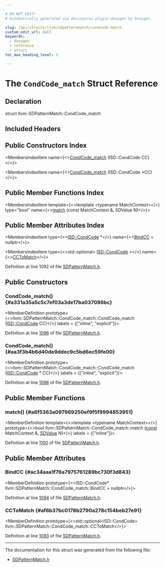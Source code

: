 ```yaml
---

# DO NOT EDIT!
# Automatically generated via docusaurus-plugin-doxygen by Doxygen.

slug: /api/structs/llvm/sdpatternmatch/condcode-match
custom_edit_url: null
keywords:
  - doxygen
  - reference
  - struct
toc_max_heading_level: 3

---
```





# The `CondCode_match` Struct Reference

<DoxygenPage pluginConfig={pluginConfig}>



## Declaration

<CodeBlock>struct llvm::SDPatternMatch::CondCode_match</CodeBlock>

## Included Headers

<IncludesList>
<IncludesListItem
  filePath="llvm/CodeGen/SDPatternMatch.h"
  permalink="/docs/api/files/include/include/llvm/include/llvm/codegen/sdpatternmatch-h"
  isLocal="true" />
</IncludesList>

## Public Constructors Index

<MembersIndex>

<MembersIndexItem
  name={<><a href="#a331a35a5c5c7ef03a3de17ba037086bc">CondCode&#95;match</a> (ISD::CondCode CC)</>}>
</MembersIndexItem>

<MembersIndexItem
  name={<><a href="#aa3f3b4b6d40de9ddec9c5bd6ec59fe00">CondCode&#95;match</a> (ISD::CondCode &#42;CC)</>}>
</MembersIndexItem>

</MembersIndex>

## Public Member Functions Index

<MembersIndex>

<MembersIndexItem
  template={<>template &lt;typename MatchContext&gt;</>}
  type="bool"
  name={<><a href="#a6f5363a097969250ef9f5f9994853951">match</a> (const MatchContext &amp;, SDValue N)</>}>
</MembersIndexItem>

</MembersIndex>

## Public Member Attributes Index

<MembersIndex>

<MembersIndexItem
  type={<><a href="/docs/api/namespaces/llvm/isd/#ac3c3cf58d6d631af6a172457304d3d07">ISD::CondCode</a> &#42;</>}
  name={<><a href="#ac34aaa1f76a7975761289bc730f3d843">BindCC</a> = nullptr</>}>
</MembersIndexItem>

<MembersIndexItem
  type={<>std::optional&lt; <a href="/docs/api/namespaces/llvm/isd/#ac3c3cf58d6d631af6a172457304d3d07">ISD::CondCode</a> &gt;</>}
  name={<><a href="#af6b37bc0178b2790a278c154beb27e91">CCToMatch</a></>}>
</MembersIndexItem>

</MembersIndex>


Definition at line 1092 of file <a href="/docs/api/files/include/include/llvm/include/llvm/codegen/sdpatternmatch-h">SDPatternMatch.h</a>.

<SectionDefinition>

## Public Constructors

### CondCode&#95;match() {#a331a35a5c5c7ef03a3de17ba037086bc}

<MemberDefinition
  prototype={<>llvm::SDPatternMatch::CondCode&#95;match::CondCode&#95;match (<a href="/docs/api/namespaces/llvm/isd/#ac3c3cf58d6d631af6a172457304d3d07">ISD::CondCode</a> CC)</>}
  labels = {["inline", "explicit"]}>

Definition at line <a href="/docs/api/files/include/include/llvm/include/llvm/codegen/sdpatternmatch-h/#l01096">1096</a> of file <a href="/docs/api/files/include/include/llvm/include/llvm/codegen/sdpatternmatch-h">SDPatternMatch.h</a>.
</MemberDefinition>

### CondCode&#95;match() {#aa3f3b4b6d40de9ddec9c5bd6ec59fe00}

<MemberDefinition
  prototype={<>llvm::SDPatternMatch::CondCode&#95;match::CondCode&#95;match (<a href="/docs/api/namespaces/llvm/isd/#ac3c3cf58d6d631af6a172457304d3d07">ISD::CondCode</a> &#42; CC)</>}
  labels = {["inline", "explicit"]}>

Definition at line <a href="/docs/api/files/include/include/llvm/include/llvm/codegen/sdpatternmatch-h/#l01098">1098</a> of file <a href="/docs/api/files/include/include/llvm/include/llvm/codegen/sdpatternmatch-h">SDPatternMatch.h</a>.
</MemberDefinition>

</SectionDefinition>

<SectionDefinition>

## Public Member Functions

### match() {#a6f5363a097969250ef9f5f9994853951}

<MemberDefinition
  template={<>template &lt;typename MatchContext&gt;</>}
  prototype={<>bool llvm::SDPatternMatch::CondCode&#95;match::match (<a href="/docs/api/files/lib/lib/target/lib/target/aarch64/aarch64promoteconstant-cpp/#a90f8350fecae261c25be85d38b451bff">const</a> MatchContext &amp;, <a href="/docs/api/classes/llvm/sdvalue">SDValue</a> N)</>}
  labels = {["inline"]}>

Definition at line <a href="/docs/api/files/include/include/llvm/include/llvm/codegen/sdpatternmatch-h/#l01100">1100</a> of file <a href="/docs/api/files/include/include/llvm/include/llvm/codegen/sdpatternmatch-h">SDPatternMatch.h</a>.
</MemberDefinition>

</SectionDefinition>

<SectionDefinition>

## Public Member Attributes

### BindCC {#ac34aaa1f76a7975761289bc730f3d843}

<MemberDefinition
  prototype={<>ISD::CondCode&#42; llvm::SDPatternMatch::CondCode&#95;match::BindCC = nullptr</>}>

Definition at line <a href="/docs/api/files/include/include/llvm/include/llvm/codegen/sdpatternmatch-h/#l01094">1094</a> of file <a href="/docs/api/files/include/include/llvm/include/llvm/codegen/sdpatternmatch-h">SDPatternMatch.h</a>.
</MemberDefinition>

### CCToMatch {#af6b37bc0178b2790a278c154beb27e91}

<MemberDefinition
  prototype={<>std::optional&lt;ISD::CondCode&gt; llvm::SDPatternMatch::CondCode&#95;match::CCToMatch</>}>

Definition at line <a href="/docs/api/files/include/include/llvm/include/llvm/codegen/sdpatternmatch-h/#l01093">1093</a> of file <a href="/docs/api/files/include/include/llvm/include/llvm/codegen/sdpatternmatch-h">SDPatternMatch.h</a>.
</MemberDefinition>

</SectionDefinition>

<hr/>

The documentation for this struct was generated from the following file:

<ul>
<li><a href="/docs/api/files/include/include/llvm/include/llvm/codegen/sdpatternmatch-h">SDPatternMatch.h</a></li>
</ul>

</DoxygenPage>
